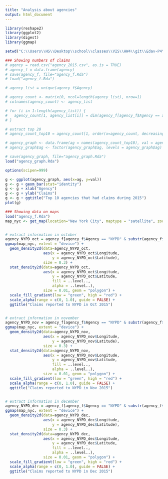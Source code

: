 ```yaml
---
title: "Analysis about agencies"
output: html_document
---
```


```r
library(reshape2)
library(ggplot2)
library(digest)
library(ggmap)

setwd("C:\\Users\\HS\\Desktop\\school\\classes\\VIS\\HW4\\git\\Edav-P4\\hs2865")

### Showing numbers of claims
# agency = read.csv("agency_2015.csv", as.is = TRUE)
# agency_f = data.frame(agency)
# save(agency_f, file="agency_f.Rda")
# load("agency_f.Rda")

# agency_list = unique(agency_f$Agency)

# agency_count <- matrix(0, ncol=length(agency_list), nrow=1)
# colnames(agency_count) <- agency_list

# for (i in 1:length(agency_list)) {
#   agency_count[1, agency_list[i]] = dim(agency_f[agency_f$Agency == agency_list[i], ])[1]
# }

# extract top 20
# agency_count_top10 = agency_count[1, order(x=agency_count, decreasing=TRUE)[1:10]]

# agency_graph <- data.frame(ag = names(agency_count_top10), val = agency_count_top10)
# agency_graph$ag <- factor(agency_graph$ag, levels = agency_graph$ag)

# save(agency_graph, file="agency_graph.Rda")
load("agency_graph.Rda")

options(scipen=999)

g <- ggplot(agency_graph, aes(x=ag, y=val))
g <- g + geom_bar(stat="identity")
g <- g + xlab("Agency")
g <- g + ylab("Claims")
g <- g + ggtitle("Top 10 agencies that had claims during 2015")
plot(g)

### Showing data on maps
load("agency_f.Rda")
map_nyc <- get_map(location="New York City", maptype = "satellite", zoom = 11)


# extract information in october
agency_NYPD_oct = agency_f[agency_f$Agency == "NYPD" & substr(agency_f$Created.Date, 1, 2) == "10", ]
ggmap(map_nyc, extent = "device") + 
  geom_density2d(data=agency_NYPD_oct, 
                 aes(x = agency_NYPD_oct$Longitude, 
                     y = agency_NYPD_oct$Latitude), 
                 size = 0.3) + 
  stat_density2d(data=agency_NYPD_oct, 
                 aes(x = agency_NYPD_oct$Longitude, 
                     y = agency_NYPD_oct$Latitude, 
                     fill = ..level.., 
                     alpha = ..level..), 
                 size = 0.01, geom = "polygon") + 
  scale_fill_gradient(low = "green", high = "red") + 
  scale_alpha(range = c(0, 1.0), guide = FALSE) +
  ggtitle("Claims reported to NYPD in Oct 2015")


# extract information in november
agency_NYPD_nov = agency_f[agency_f$Agency == "NYPD" & substr(agency_f$Created.Date, 1, 2) == "11", ]
ggmap(map_nyc, extent = "device") + 
  geom_density2d(data=agency_NYPD_nov, 
                 aes(x = agency_NYPD_nov$Longitude, 
                     y = agency_NYPD_nov$Latitude), 
                 size = 0.3) + 
  stat_density2d(data=agency_NYPD_nov, 
                 aes(x = agency_NYPD_nov$Longitude, 
                     y = agency_NYPD_nov$Latitude, 
                     fill = ..level.., 
                     alpha = ..level..), 
                 size = 0.01, geom = "polygon") + 
  scale_fill_gradient(low = "green", high = "red") + 
  scale_alpha(range = c(0, 1.0), guide = FALSE) +
  ggtitle("Claims reported to NYPD in Nov 2015")


# extract information in december
agency_NYPD_dec = agency_f[agency_f$Agency == "NYPD" & substr(agency_f$Created.Date, 1, 2) == "12", ]
ggmap(map_nyc, extent = "device") + 
  geom_density2d(data=agency_NYPD_dec, 
                 aes(x = agency_NYPD_dec$Longitude, 
                     y = agency_NYPD_dec$Latitude), 
                 size = 0.3) + 
  stat_density2d(data=agency_NYPD_dec, 
                 aes(x = agency_NYPD_dec$Longitude, 
                     y = agency_NYPD_dec$Latitude, 
                     fill = ..level.., 
                     alpha = ..level..), 
                 size = 0.01, geom = "polygon") + 
  scale_fill_gradient(low = "green", high = "red") + 
  scale_alpha(range = c(0, 1.0), guide = FALSE) +
  ggtitle("Claims reported to NYPD in Dec 2015")
```

